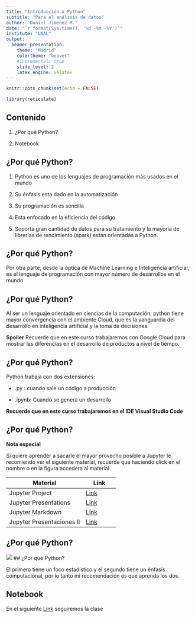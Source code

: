 ```yaml
---
title: "Introducción a Python"
subtitle: "Para el análisis de datos"
author: "Daniel Jiménez M."
date: "`r format(Sys.time(), '%d -%m -%Y')`"
institute: "UNAL"
output: 
  beamer_presentation:
    theme: "Madrid"
    colortheme: "beaver"
    #incremental: true
    slide_level: 2
    latex_engine: xelatex
---
```


```r
knitr::opts_chunk$set(echo = FALSE)
```

```r
library(reticulate)
```


## Contenido

1. ¿Por qué Python?

2. Notebook

##  ¿Por qué Python?

1. Python es uno de los lenguajes de programación más usados en el mundo

2. Su énfasis esta dado en la automatización

3. Su programación es sencilla 

4.  Esta enfocado en la eficiencia del código

5. Soporta gran cantidad de datos para su tratamiento y la mayoría de librerías de rendimiento (spark) estan orientadas a Python.

##  ¿Por qué Python?

Por otra parte, desde la óptica de Machine Learning e Inteligencia artificial, es el lenguaje de programación con mayor número de desarrollos en el mundo


##  ¿Por qué Python?

Al ser un lenguaje orientado en ciencias de la computación, python tiene mayor convergencia con el ambiente Cloud, que es la vanguardia del desarrollo en inteligencia artificial y la toma de decisiones.

**Spoiler** Recuerde que en este curso trabajaremos con Google Cloud para mostrar las diferencias en el desarrollo de productos a nivel de tiempo.

##  ¿Por qué Python?

Python trabaja con dos extensiones:

  + .py : cuando sale un código a producción
  
  + .ipynb: Cuando se genera un desarrollo
  
__Recuerde que en este curso trabajaremos en el IDE Visual Studio Code__

##  ¿Por qué Python?

__Nota especial__

Si quiere aprender a sacarle el mayor provecho posible a Jupyter le recomiendo ver el siguiente material, recuerde que haciendo click en el nombre o en la figura accedera al material

|Material|Link|
|-------|---|
|Jupyter Project|[Link](https://jupyter.org/)|
|Jupyter Presentations|[Link](https://medium.com/@mjspeck/presenting-code-using-jupyter-notebook-slides-a8a3c3b59d67)|
|Jupyter Markdown|[Link](https://www.ibm.com/docs/en/watson-studio-local/1.2.3?topic=notebooks-markdown-jupyter-cheatsheet)|
|Jupyter Presentaciones II|[Link](https://medium.com/@alejatorresm)|



##  ¿Por qué Python?

![](Pythob_vs_R.jpeg)
##  ¿Por qué Python?

El primero tiene un foco estadístico y el segundo tiene un énfasis computacional, por lo tanto mi recomendación es que aprenda los dos.


## Notebook

En el siguiente [Link]() seguiremos la clase


